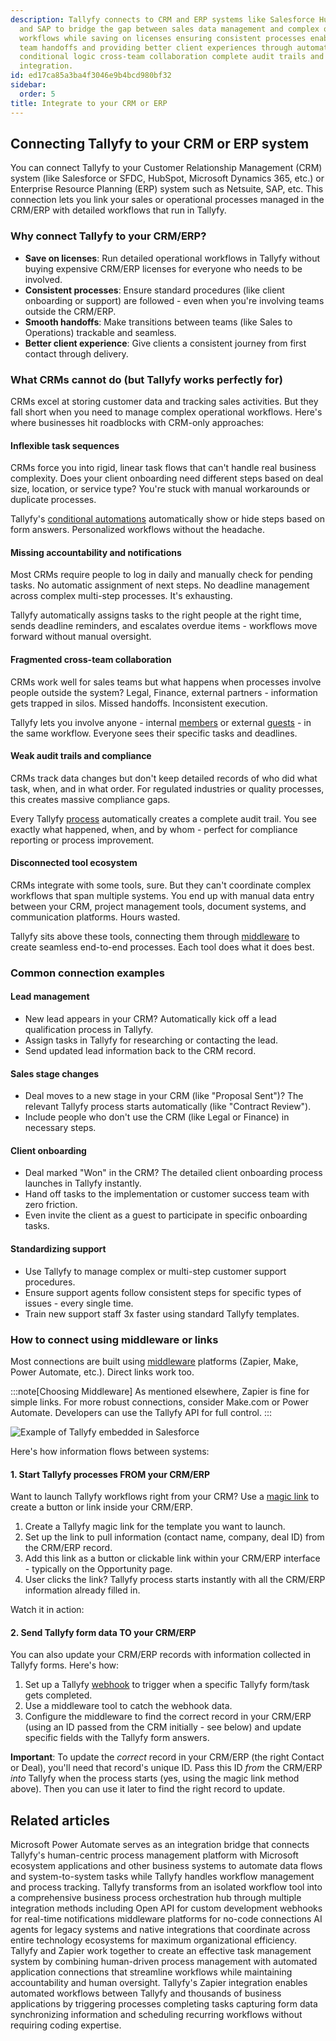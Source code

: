 ```yaml
---
description: Tallyfy connects to CRM and ERP systems like Salesforce HubSpot NetSuite
  and SAP to bridge the gap between sales data management and complex operational
  workflows while saving on licenses ensuring consistent processes enabling smooth
  team handoffs and providing better client experiences through automated task assignments
  conditional logic cross-team collaboration complete audit trails and seamless tool
  integration.
id: ed17ca85a3ba4f3046e9b4bcd980bf32
sidebar:
  order: 5
title: Integrate to your CRM or ERP
---
```


## Connecting Tallyfy to your CRM or ERP system

You can connect Tallyfy to your Customer Relationship Management (CRM) system (like Salesforce or SFDC, HubSpot, Microsoft Dynamics 365, etc.) or Enterprise Resource Planning (ERP) system such as Netsuite, SAP, etc. This connection lets you link your sales or operational processes managed in the CRM/ERP with detailed workflows that run in Tallyfy.

### Why connect Tallyfy to your CRM/ERP?

- **Save on licenses**: Run detailed operational workflows in Tallyfy without buying expensive CRM/ERP licenses for everyone who needs to be involved.
- **Consistent processes**: Ensure standard procedures (like client onboarding or support) are followed - even when you're involving teams outside the CRM/ERP.
- **Smooth handoffs**: Make transitions between teams (like Sales to Operations) trackable and seamless.
- **Better client experience**: Give clients a consistent journey from first contact through delivery.

### What CRMs cannot do (but Tallyfy works perfectly for)

CRMs excel at storing customer data and tracking sales activities. But they fall short when you need to manage complex operational workflows. Here's where businesses hit roadblocks with CRM-only approaches:

#### Inflexible task sequences
CRMs force you into rigid, linear task flows that can't handle real business complexity. Does your client onboarding need different steps based on deal size, location, or service type? You're stuck with manual workarounds or duplicate processes.

Tallyfy's [conditional automations](/products/pro/documenting/templates/automations/conditionals/) automatically show or hide steps based on form answers. Personalized workflows without the headache.

#### Missing accountability and notifications
Most CRMs require people to log in daily and manually check for pending tasks. No automatic assignment of next steps. No deadline management across complex multi-step processes. It's exhausting.

Tallyfy automatically assigns tasks to the right people at the right time, sends deadline reminders, and escalates overdue items - workflows move forward without manual oversight.

#### Fragmented cross-team collaboration  
CRMs work well for sales teams but what happens when processes involve people outside the system? Legal, Finance, external partners - information gets trapped in silos. Missed handoffs. Inconsistent execution.

Tallyfy lets you involve anyone - internal [members](/products/pro/documenting/members/) or external [guests](/products/pro/documenting/guests/) - in the same workflow. Everyone sees their specific tasks and deadlines.

#### Weak audit trails and compliance
CRMs track data changes but don't keep detailed records of who did what task, when, and in what order. For regulated industries or quality processes, this creates massive compliance gaps.

Every Tallyfy [process](/products/pro/tracking-and-tasks/processes/) automatically creates a complete audit trail. You see exactly what happened, when, and by whom - perfect for compliance reporting or process improvement.

#### Disconnected tool ecosystem
CRMs integrate with some tools, sure. But they can't coordinate complex workflows that span multiple systems. You end up with manual data entry between your CRM, project management tools, document systems, and communication platforms. Hours wasted.

Tallyfy sits above these tools, connecting them through [middleware](/products/pro/integrations/middleware/) to create seamless end-to-end processes. Each tool does what it does best.

### Common connection examples

#### Lead management
- New lead appears in your CRM? Automatically kick off a lead qualification process in Tallyfy.
- Assign tasks in Tallyfy for researching or contacting the lead.
- Send updated lead information back to the CRM record.

#### Sales stage changes
- Deal moves to a new stage in your CRM (like "Proposal Sent")? The relevant Tallyfy process starts automatically (like "Contract Review").
- Include people who don't use the CRM (like Legal or Finance) in necessary steps.

#### Client onboarding
- Deal marked "Won" in the CRM? The detailed client onboarding process launches in Tallyfy instantly.
- Hand off tasks to the implementation or customer success team with zero friction.
- Even invite the client as a guest to participate in specific onboarding tasks.

#### Standardizing support
- Use Tallyfy to manage complex or multi-step customer support procedures.
- Ensure support agents follow consistent steps for specific types of issues - every single time.
- Train new support staff 3x faster using standard Tallyfy templates.

### How to connect using middleware or links

Most connections are built using [middleware](/products/pro/integrations/middleware/) platforms (Zapier, Make, Power Automate, etc.). Direct links work too.

:::note[Choosing Middleware]
As mentioned elsewhere, Zapier is fine for simple links. For more robust connections, consider Make.com or Power Automate. Developers can use the Tallyfy API for full control.
:::

![Example of Tallyfy embedded in Salesforce](https://screenshots.tallyfy.com/tallyfy-salesforce-widget.png)

Here's how information flows between systems:

#### 1. Start Tallyfy processes FROM your CRM/ERP

Want to launch Tallyfy workflows right from your CRM? Use a [magic link](/products/pro/launching/triggers/magic-links/) to create a button or link inside your CRM/ERP.

1. Create a Tallyfy magic link for the template you want to launch.
2. Set up the link to pull information (contact name, company, deal ID) from the CRM/ERP record.
3. Add this link as a button or clickable link within your CRM/ERP interface - typically on the Opportunity page.
4. User clicks the link? Tallyfy process starts instantly with all the CRM/ERP information already filled in.

Watch it in action:

<lite-vimeo videoid="342328862"></lite-vimeo>

#### 2. Send Tallyfy form data TO your CRM/ERP

You can also update your CRM/ERP records with information collected in Tallyfy forms. Here's how:

1. Set up a Tallyfy [webhook](/products/pro/integrations/webhooks/) to trigger when a specific Tallyfy form/task gets completed.
2. Use a middleware tool to catch the webhook data.
3. Configure the middleware to find the correct record in your CRM/ERP (using an ID passed from the CRM initially - see below) and update specific fields with the Tallyfy form answers.

**Important**: To update the *correct* record in your CRM/ERP (the right Contact or Deal), you'll need that record's unique ID. Pass this ID *from* the CRM/ERP *into* Tallyfy when the process starts (yes, using the magic link method above). Then you can use it later to find the right record to update.


## Related articles
<CardGrid>
<LinkTitleCard header="<b>Middleware > Power Automate</b>" href="/products/pro/integrations/middleware/power-automate/" > Microsoft Power Automate serves as an integration bridge that connects Tallyfy's human-centric process management platform with Microsoft ecosystem applications and other business systems to automate data flows and system-to-system tasks while Tallyfy handles workflow management and process tracking. </LinkTitleCard>
<LinkTitleCard header="<b>Pro > Integrations</b>" href="/products/pro/integrations/" > Tallyfy transforms from an isolated workflow tool into a comprehensive business process orchestration hub through multiple integration methods including Open API for custom development webhooks for real-time notifications middleware platforms for no-code connections AI agents for legacy systems and native integrations that coordinate across entire technology ecosystems for maximum organizational efficiency. </LinkTitleCard>
<LinkTitleCard header="<b>Zapier > Tallyfy & Zapier</b>" href="/products/pro/integrations/middleware/zapier/how-can-i-improve-task-management-with-tallyfy/" > Tallyfy and Zapier work together to create an effective task management system by combining human-driven process management with automated application connections that streamline workflows while maintaining accountability and human oversight. </LinkTitleCard>
<LinkTitleCard header="<b>Middleware > Zapier</b>" href="/products/pro/integrations/middleware/zapier/" > Tallyfy's Zapier integration enables automated workflows between Tallyfy and thousands of business applications by triggering processes completing tasks capturing form data synchronizing information and scheduling recurring workflows without requiring coding expertise. </LinkTitleCard>
</CardGrid>